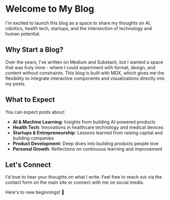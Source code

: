 # Welcome to My Blog

I'm excited to launch this blog as a space to share my thoughts on AI, robotics, health tech, startups, and the intersection of technology and human potential.

## Why Start a Blog?

Over the years, I've written on Medium and Substack, but I wanted a space that was truly mine - where I could experiment with format, design, and content without constraints. This blog is built with MDX, which gives me the flexibility to integrate interactive components and visualizations directly into my posts.

## What to Expect

You can expect posts about:

- **AI & Machine Learning**: Insights from building AI-powered products
- **Health Tech**: Innovations in healthcare technology and medical devices
- **Startups & Entrepreneurship**: Lessons learned from raising capital and building companies
- **Product Development**: Deep dives into building products people love
- **Personal Growth**: Reflections on continuous learning and improvement

## Let's Connect

I'd love to hear your thoughts on what I write. Feel free to reach out via the contact form on the main site or connect with me on social media.

Here's to new beginnings! 🚀
